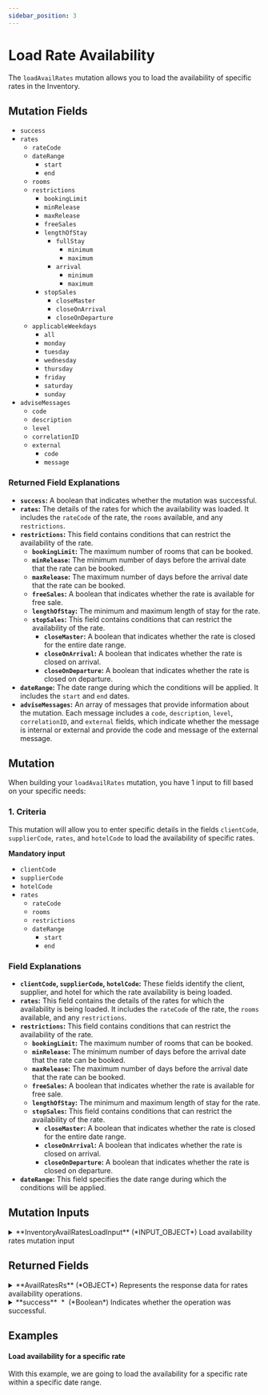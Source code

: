 ```yaml
---
sidebar_position: 3
---
```



# Load Rate Availability

The `loadAvailRates` mutation allows you to load the availability of specific rates in the Inventory. 

## Mutation Fields

* `success`
* `rates`
    * `rateCode`
    * `dateRange`
        * `start`
        * `end`
    * `rooms`
    * `restrictions`
        * `bookingLimit`
        * `minRelease`
        * `maxRelease`
        * `freeSales`
        * `lengthOfStay`
            * `fullStay`
                * `minimum`
                * `maximum`
            * `arrival`
                * `minimum`
                * `maximum`
        * `stopSales`
            * `closeMaster`
            * `closeOnArrival`
            * `closeOnDeparture`
    * `applicableWeekdays`
        * `all`
        * `monday`
        * `tuesday`
        * `wednesday`
        * `thursday`
        * `friday`
        * `saturday`
        * `sunday`
* `adviseMessages`
    * `code`
    * `description`
    * `level`
    * `correlationID`
    * `external`
        * `code`
        * `message`

### Returned Field Explanations

* **`success`:** A boolean that indicates whether the mutation was successful.
* **`rates`:** The details of the rates for which the availability was loaded. It includes the `rateCode` of the rate, the `rooms` available, and any `restrictions`.
* **`restrictions`:** This field contains conditions that can restrict the availability of the rate. 
    * **`bookingLimit`:** The maximum number of rooms that can be booked.
    * **`minRelease`:** The minimum number of days before the arrival date that the rate can be booked.
    * **`maxRelease`:** The maximum number of days before the arrival date that the rate can be booked.
    * **`freeSales`:** A boolean that indicates whether the rate is available for free sale.
    * **`lengthOfStay`:** The minimum and maximum length of stay for the rate.
    * **`stopSales`:** This field contains conditions that can restrict the availability of the rate. 
        * **`closeMaster`:** A boolean that indicates whether the rate is closed for the entire date range.
        * **`closeOnArrival`:** A boolean that indicates whether the rate is closed on arrival.
        * **`closeOnDeparture`:** A boolean that indicates whether the rate is closed on departure.
* **`dateRange`:** The date range during which the conditions will be applied. It includes the `start` and `end` dates.
* **`adviseMessages`:** An array of messages that provide information about the mutation. Each message includes a `code`, `description`, `level`, `correlationID`, and `external` fields, which indicate whether the message is internal or external and provide the code and message of the external message.

## Mutation

When building your `loadAvailRates` mutation, you have 1 input to fill based on your specific needs:

### 1. Criteria   

This mutation will allow you to enter specific details in the fields `clientCode`, `supplierCode`, `rates`, and `hotelCode` to load the availability of specific rates. 

**Mandatory input**
* `clientCode`
* `supplierCode`
* `hotelCode`
* `rates`
    * `rateCode`
    * `rooms` 
    * `restrictions`
    * `dateRange`
        * `start`
        * `end`

### Field Explanations

* **`clientCode`, `supplierCode`, `hotelCode`:** These fields identify the client, supplier, and hotel for which the rate availability is being loaded.
* **`rates`:** This field contains the details of the rates for which the availability is being loaded. It includes the `rateCode` of the rate, the `rooms` available, and any `restrictions`.
* **`restrictions`:** This field contains conditions that can restrict the availability of the rate. 
    * **`bookingLimit`:** The maximum number of rooms that can be booked.
    * **`minRelease`:** The minimum number of days before the arrival date that the rate can be booked.
    * **`maxRelease`:** The maximum number of days before the arrival date that the rate can be booked.
    * **`freeSales`:** A boolean that indicates whether the rate is available for free sale.
    * **`lengthOfStay`:** The minimum and maximum length of stay for the rate.
    * **`stopSales`:** This field contains conditions that can restrict the availability of the rate. 
        * **`closeMaster`:** A boolean that indicates whether the rate is closed for the entire date range.
        * **`closeOnArrival`:** A boolean that indicates whether the rate is closed on arrival.
        * **`closeOnDeparture`:** A boolean that indicates whether the rate is closed on departure.
* **`dateRange`:** This field specifies the date range during which the conditions will be applied.

## Mutation Inputs


<details>
  <summary>
  **InventoryAvailRatesLoadInput** (*INPUT_OBJECT*)  
  Load availability rates mutation input  
  </summary>
  
  <details style={{ pointerEvents: "none" }}>
    <summary>
    **clientCode**&nbsp;<span class="required"> *</span>&nbsp; (*String*)  
    Client code.  
    </summary>
  </details>

  <details style={{ pointerEvents: "none" }}>
    <summary>
    **supplierCode**&nbsp;<span class="required"> *</span>&nbsp; (*String*)  
    Travelgate Supplier/Channel code.  
    </summary>
  </details>

  <details>
    <summary>
    **rates**&nbsp;<span class="required"> *</span>&nbsp; (*RateAvailLoadInput*)  
    Hotel rates input data.  
    </summary>

    <details style={{ pointerEvents: "none" }}>
      <summary>
      **rateCode** (*String*)  
      Code associated with the rate.  
      </summary>
    </details>

    <details style={{ pointerEvents: "none" }}>
      <summary>
      **rooms** (*String*)  
      List of rooms associated with the rate.  
      </summary>
    </details>

    <details>
      <summary>
      **restrictions** (*RestrictionsLoadInput*)  
      Restrictions for the rate. See RestrictionsLoad.  
      </summary>

      <details style={{ pointerEvents: "none" }}>
        <summary>
        **bookingLimit** (*Int*)  
        Booking limit associated with the product.  
        </summary>
      </details>

      <details>
        <summary>
        **lengthOfStay** (*LengthOfStayInput*)  
        Length of stay associated with the product. See LengthOfStay.  
        </summary>

        <details>
          <summary>
          **fullStay** (*FullStayInput*)  
          Full stay associated with the product. See FullStay.  
          </summary>

          <details style={{ pointerEvents: "none" }}>
            <summary>
            **minimum** (*Int*)  
            Minimum length of the full stay.  
            </summary>
          </details>

          <details style={{ pointerEvents: "none" }}>
            <summary>
            **maximum** (*Int*)  
            Maximum length of the full stay.  
            </summary>
          </details>
        </details>

        <details>
          <summary>
          **arrival** (*ArrivalInput*)  
          Arrival associated with the product. See Arrival.  
          </summary>

          <details style={{ pointerEvents: "none" }}>
            <summary>
            **minimum** (*Int*)  
            Minimum length of the arrival period.  
            </summary>
          </details>

          <details style={{ pointerEvents: "none" }}>
            <summary>
            **maximum** (*Int*)  
            Maximum length of the arrival period.  
            </summary>
          </details>
        </details>
      </details>

      <details style={{ pointerEvents: "none" }}>
        <summary>
        **minRelease** (*Int*)  
        Minimum release period associated with the product.  
        </summary>
      </details>

      <details style={{ pointerEvents: "none" }}>
        <summary>
        **maxRelease** (*Int*)  
        Maximum release period associated with the product.  
        </summary>
      </details>

      <details>
        <summary>
        **stopSales** (*StopSalesInput*)  
        Stop sales associated with the product. See StopSales.  
        </summary>

        <details style={{ pointerEvents: "none" }}>
          <summary>
          **closeMaster** (*Boolean*)  
          Indicates whether to close the master.  
          </summary>
        </details>

        <details style={{ pointerEvents: "none" }}>
          <summary>
          **closeOnArrival** (*Boolean*)  
          Indicates whether to close on arrival. Null if not applicable.  
          </summary>
        </details>

        <details style={{ pointerEvents: "none" }}>
          <summary>
          **closeOnDeparture** (*Boolean*)  
          Indicates whether to close on departure. Null if not applicable.  
          </summary>
        </details>
      </details>

      <details style={{ pointerEvents: "none" }}>
        <summary>
        **freeSales** (*Boolean*)  
        Indicates whether the product is available for free sales.  
        </summary>
      </details>
    </details>

    <details>
      <summary>
      **applicableWeekdays** (*ApplicableWeekdaysInput*)  
      Weekdays when the rate is applicable. See ApplicableWeekdays.  
      </summary>

      <details style={{ pointerEvents: "none" }}>
        <summary>
        **all** (*Boolean*)  
        Indicates whether the price or rate is applicable on all days.  
        </summary>
      </details>

      <details style={{ pointerEvents: "none" }}>
        <summary>
        **monday** (*Boolean*)  
        Indicates whether the price or rate is applicable on Mondays.  
        </summary>
      </details>

      <details style={{ pointerEvents: "none" }}>
        <summary>
        **tuesday** (*Boolean*)  
        Indicates whether the price or rate is applicable on Tuesdays.  
        </summary>
      </details>

      <details style={{ pointerEvents: "none" }}>
        <summary>
        **wednesday** (*Boolean*)  
        Indicates whether the price or rate is applicable on Wednesdays.  
        </summary>
      </details>

      <details style={{ pointerEvents: "none" }}>
        <summary>
        **thursday** (*Boolean*)  
        Indicates whether the price or rate is applicable on Thursdays.  
        </summary>
      </details>

      <details style={{ pointerEvents: "none" }}>
        <summary>
        **friday** (*Boolean*)  
        Indicates whether the price or rate is applicable on Fridays.  
        </summary>
      </details>

      <details style={{ pointerEvents: "none" }}>
        <summary>
        **saturday** (*Boolean*)  
        Indicates whether the price or rate is applicable on Saturdays.  
        </summary>
      </details>

      <details style={{ pointerEvents: "none" }}>
        <summary>
        **sunday** (*Boolean*)  
        Indicates whether the price or rate is applicable on Sundays.  
        </summary>
      </details>
    </details>

    <details>
      <summary>
      **dateRange** (*DateRangeProductInput*)  
      Date range to apply  
      </summary>

      <details style={{ pointerEvents: "none" }}>
        <summary>
        **start**&nbsp;<span class="required"> *</span>&nbsp; (*DateTime*)  
        Start date.  
        </summary>
      </details>

      <details style={{ pointerEvents: "none" }}>
        <summary>
        **end**&nbsp;<span class="required"> *</span>&nbsp; (*DateTime*)  
        End date.  
        </summary>
      </details>
    </details>
  </details>

  <details style={{ pointerEvents: "none" }}>
    <summary>
    **hotelCode**&nbsp;<span class="required"> *</span>&nbsp; (*String*)  
    Code associated with the hotel.  
    </summary>
  </details>

  <details style={{ pointerEvents: "none" }}>
    <summary>
    **contextCode** (*String*)  
    Context code.  
    </summary>
  </details>
  
</details>



## Returned Fields


<details>
  <summary>
  **AvailRatesRs** (*OBJECT*)  
  Represents the response data for rates availability operations.  
  </summary>
  
  
  <details>
    <summary>
    **rates** (*RateAvailLoad*)  
    List of rates availabilities. See RateAvailLoad.  
    </summary>

    <details style={{ pointerEvents: "none" }}>
      <summary>
      **rateCode** (*String*)  
      Code associated with the rate.  
      </summary>
    </details>

    <details style={{ pointerEvents: "none" }}>
      <summary>
      **rooms** (*String*)  
      List of rooms associated with the rate.  
      </summary>
    </details>

    <details>
      <summary>
      **restrictions** (*RestrictionsLoad*)  
      Restrictions for the rate. See RestrictionsLoad.  
      </summary>

      <details style={{ pointerEvents: "none" }}>
        <summary>
        **bookingLimit** (*Int*)  
        Booking limit associated with the product.  
        </summary>
      </details>

      <details>
        <summary>
        **lengthOfStay** (*LengthOfStay*)  
        Length of stay associated with the product. See LengthOfStay.  
        </summary>

        <details>
          <summary>
          **fullStay** (*FullStay*)  
          Full stay associated with the product. See FullStay.  
          </summary>

          <details style={{ pointerEvents: "none" }}>
            <summary>
            **minimum** (*Int*)  
            Minimum length of the full stay.  
            </summary>
          </details>

          <details style={{ pointerEvents: "none" }}>
            <summary>
            **maximum** (*Int*)  
            Maximum length of the full stay.  
            </summary>
          </details>
        </details>

        <details>
          <summary>
          **arrival** (*InventoryArrivalType*)  
          Arrival associated with the product. See Arrival.  
          </summary>

          <details style={{ pointerEvents: "none" }}>
            <summary>
            **minimum** (*Int*)  
            Minimum length of the arrival period.  
            </summary>
          </details>

          <details style={{ pointerEvents: "none" }}>
            <summary>
            **maximum** (*Int*)  
            Maximum length of the arrival period.  
            </summary>
          </details>
        </details>
      </details>

      <details style={{ pointerEvents: "none" }}>
        <summary>
        **minRelease** (*Int*)  
        Minimum release period associated with the product.  
        </summary>
      </details>

      <details style={{ pointerEvents: "none" }}>
        <summary>
        **maxRelease** (*Int*)  
        Maximum release period associated with the product.  
        </summary>
      </details>

      <details>
        <summary>
        **stopSales** (*StopSales*)  
        Stop sales associated with the product. See StopSales.  
        </summary>

        <details style={{ pointerEvents: "none" }}>
          <summary>
          **closeMaster** (*Boolean*)  
          Indicates whether to close the master.  
          </summary>
        </details>

        <details style={{ pointerEvents: "none" }}>
          <summary>
          **closeOnArrival** (*Boolean*)  
          Indicates whether to close on arrival. Null if not applicable.  
          </summary>
        </details>

        <details style={{ pointerEvents: "none" }}>
          <summary>
          **closeOnDeparture** (*Boolean*)  
          Indicates whether to close on departure. Null if not applicable.  
          </summary>
        </details>
      </details>

      <details style={{ pointerEvents: "none" }}>
        <summary>
        **freeSales** (*Boolean*)  
        Indicates whether the product is available for free sales.  
        </summary>
      </details>
    </details>

    <details>
      <summary>
      **applicableWeekdays** (*ApplicableWeekdays*)  
      Weekdays when the rate is applicable. See ApplicableWeekdays.  
      </summary>

      <details style={{ pointerEvents: "none" }}>
        <summary>
        **all** (*Boolean*)  
        Indicates whether the price or rate is applicable on all days.  
        </summary>
      </details>

      <details style={{ pointerEvents: "none" }}>
        <summary>
        **monday** (*Boolean*)  
        Indicates whether the price or rate is applicable on Mondays.  
        </summary>
      </details>

      <details style={{ pointerEvents: "none" }}>
        <summary>
        **tuesday** (*Boolean*)  
        Indicates whether the price or rate is applicable on Tuesdays.  
        </summary>
      </details>

      <details style={{ pointerEvents: "none" }}>
        <summary>
        **wednesday** (*Boolean*)  
        Indicates whether the price or rate is applicable on Wednesdays.  
        </summary>
      </details>

      <details style={{ pointerEvents: "none" }}>
        <summary>
        **thursday** (*Boolean*)  
        Indicates whether the price or rate is applicable on Thursdays.  
        </summary>
      </details>

      <details style={{ pointerEvents: "none" }}>
        <summary>
        **friday** (*Boolean*)  
        Indicates whether the price or rate is applicable on Fridays.  
        </summary>
      </details>

      <details style={{ pointerEvents: "none" }}>
        <summary>
        **saturday** (*Boolean*)  
        Indicates whether the price or rate is applicable on Saturdays.  
        </summary>
      </details>

      <details style={{ pointerEvents: "none" }}>
        <summary>
        **sunday** (*Boolean*)  
        Indicates whether the price or rate is applicable on Sundays.  
        </summary>
      </details>
    </details>

    <details>
      <summary>
      **dateRange** (*DateRangeProduct*)  
      Date range to apply  
      </summary>

      <details style={{ pointerEvents: "none" }}>
        <summary>
        **start**&nbsp;<span class="required"> *</span>&nbsp; (*DateTime*)  
        Start date.  
        </summary>
      </details>

      <details style={{ pointerEvents: "none" }}>
        <summary>
        **end**&nbsp;<span class="required"> *</span>&nbsp; (*DateTime*)  
        End date.  
        </summary>
      </details>
    </details>
  </details>

  <details>
    <summary>
    **adviseMessages** (*AdviseMessage*)  
    List of advise messages associated with the operation. See AdviseMessage.  
    </summary>

    <details style={{ pointerEvents: "none" }}>
      <summary>
      **code**&nbsp;<span class="required"> *</span>&nbsp; (*ID*)  
      AM code: The following codes can be returned:  
      </summary>
    </details>

    <details style={{ pointerEvents: "none" }}>
      <summary>
      **type**&nbsp;<span class="required"> *</span>&nbsp; (*String*)  
      Error type: The following types are valid:[type]  
      </summary>
    </details>

    <details style={{ pointerEvents: "none" }}>
      <summary>
      **description**&nbsp;<span class="required"> *</span>&nbsp; (*String*)  
      Error description  
      </summary>
    </details>

    <details style={{ pointerEvents: "none" }}>
      <summary>
      **level**&nbsp;<span class="required"> *</span>&nbsp; (*Enum of AdviseMessageLevel*)  
      Indicates the level of importance of the message.
Possible values: ERROR, WARN, INFO.  
      Possible values:  
      `WARN`  
      `ERROR`  
      `INFO`  
      </summary>
    </details>

    <details>
      <summary>
      **external** (*ExternalMessage*)  
      Specify the external message.  
      </summary>

      <details style={{ pointerEvents: "none" }}>
        <summary>
        **code** (*String*)  
        External code.  
        </summary>
      </details>

      <details style={{ pointerEvents: "none" }}>
        <summary>
        **message**&nbsp;<span class="required"> *</span>&nbsp; (*String*)  
        External message.  
        </summary>
      </details>
    </details>

    <details style={{ pointerEvents: "none" }}>
      <summary>
      **correlationID**&nbsp;<span class="required"> *</span>&nbsp; (*ID*)  
      Identifier to investigate the cause of the error.  
      </summary>
    </details>
  </details>

  <details style={{ pointerEvents: "none" }}>
    <summary>
    **success**&nbsp;<span class="required"> *</span>&nbsp; (*Boolean*)  
    Indicates whether the operation was successful.  
    </summary>
  </details>
</details>



## Examples

#### Load availability for a specific rate

With this example, we are going to load the availability for a specific rate within a specific date range.

<GraphqlSample query={availRatesLoadMutation} variables={availRatesLoadVariables} />
